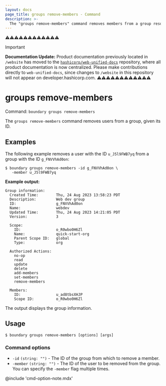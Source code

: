 ```yaml
---
layout: docs
page_title: groups remove-members - Command
description: >-
  The "groups remove-members" command removes members from a group resource.
---
```


⚠️⚠️⚠️⚠️⚠️⚠️⚠️⚠️⚠️⚠️⚠️⚠️
> [!IMPORTANT]  
> **Documentation Update:** Product documentation previously located in `/website` has moved to the [`hashicorp/web-unified-docs`](https://github.com/hashicorp/web-unified-docs) repository, where all product documentation is now centralized. Please make contributions directly to `web-unified-docs`, since changes to `/website` in this repository will not appear on developer.hashicorp.com.
⚠️⚠️⚠️⚠️⚠️⚠️⚠️⚠️⚠️⚠️⚠️⚠️

# groups remove-members

Command: `boundary groups remove-members`

The `groups remove-members` command removes users from a group, given its ID.

## Examples

The following example removes a user with the ID `u_J5l9FWB7yq` from a group with the ID `g_FNVVhAd0on`:

```shell-session
$ boundary groups remove-members -id g_FNVVhAd0on \
   -member u_J5l9FWB7yq
```

**Example output:**

<CodeBlockConfig hideClipboard>

```plaintext
Group information:
  Created Time:        Thu, 24 Aug 2023 13:58:23 PDT
  Description:         Web dev group
  ID:                  g_FNVVhAd0on
  Name:                webdev
  Updated Time:        Thu, 24 Aug 2023 14:21:05 PDT
  Version:             3

  Scope:
    ID:                o_R0wbo0H6Zl
    Name:              quick-start-org
    Parent Scope ID:   global
    Type:              org

  Authorized Actions:
    no-op
    read
    update
    delete
    add-members
    set-members
    remove-members

  Members:
    ID:                u_ad8tbsXHJP
    Scope ID:          o_R0wbo0H6Zl
```

</CodeBlockConfig>

The output displays the group information.

## Usage

<CodeBlockConfig hideClipboard>

```shell-session
$ boundary groups remove-members [options] [args]
```

</CodeBlockConfig>

### Command options

- `-id` `(string: "")` - The ID of the group from which to remove a member.
- `-member` `(string: "")` - The ID of the user to be removed from the group.
You can specify the `-member` flag multiple times.

@include 'cmd-option-note.mdx'
